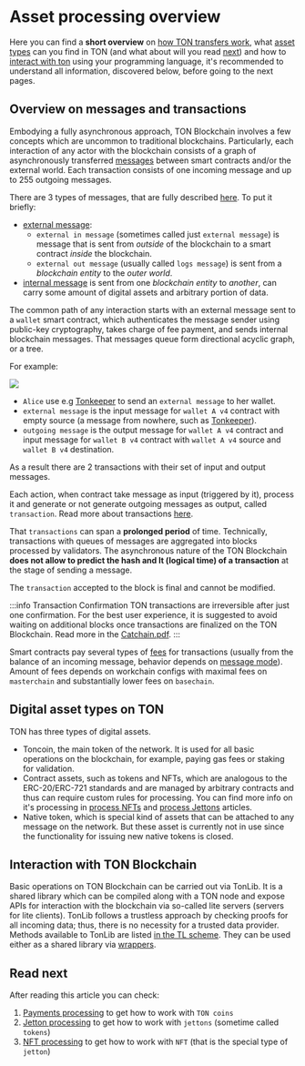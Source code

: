 

# Asset processing overview

Here you can find a **short overview** on [how TON transfers work](/v3/documentation/dapps/assets/overview#overview-on-messages-and-transactions), what [asset types](/v3/documentation/dapps/assets/overview#digital-asset-types-on-ton) can you find in TON (and what about will you read [next](/v3/documentation/dapps/assets/overview#read-next)) and how to [interact with ton](/v3/documentation/dapps/assets/overview#interaction-with-ton-blockchain) using your programming language, it's recommended to understand all information, discovered below, before going to the next pages.

## Overview on messages and transactions

Embodying a fully asynchronous approach, TON Blockchain involves a few concepts which are uncommon to traditional blockchains. Particularly, each interaction of any actor with the blockchain consists of a graph of asynchronously transferred [messages](/v3/documentation/smart-contracts/message-management/messages-and-transactions) between smart contracts and/or the external world. Each transaction consists of one incoming message and up to 255 outgoing messages.

There are 3 types of messages, that are fully described [here](/v3/documentation/smart-contracts/message-management/sending-messages#types-of-messages). To put it briefly:
- [external message](/v3/documentation/smart-contracts/message-management/external-messages):
  *  `external in message` (sometimes called just `external message`) is message that is sent from *outside* of the blockchain to a smart contract *inside* the blockchain.
  *  `external out message` (usually called `logs message`) is sent from a *blockchain entity* to the *outer world*.
- [internal message](/v3/documentation/smart-contracts/message-management/internal-messages) is sent from one *blockchain entity* to *another*, can carry some amount of digital assets and arbitrary portion of data.

The common path of any interaction starts with an external message sent to a `wallet` smart contract, which authenticates the message sender using public-key cryptography, takes charge of fee payment, and sends internal blockchain messages. That messages queue form directional acyclic graph, or a tree.

For example:

![](/img/docs/asset-processing/alicemsgDAG.svg)

- `Alice` use e.g [Tonkeeper](https://tonkeeper.com/) to send an `external message` to her wallet.
- `external message` is the input message for `wallet A v4` contract with empty source (a message from nowhere, such as [Tonkeeper](https://tonkeeper.com/)).
- `outgoing message` is the output message for `wallet A v4` contract and input message for `wallet B v4` contract with `wallet A v4` source and `wallet B v4` destination.

As a result there are 2 transactions with their set of input and output messages.

Each action, when contract take message as input (triggered by it), process it and generate or not generate outgoing messages as output, called `transaction`. Read more about transactions [here](/v3/documentation/smart-contracts/message-management/messages-and-transactions#what-is-a-transaction).

That `transactions` can span a **prolonged period** of time. Technically, transactions with queues of messages are aggregated into blocks processed by validators. The asynchronous nature of the TON Blockchain **does not allow to predict the hash and lt (logical time) of a transaction** at the stage of sending a message.

The `transaction` accepted to the block is final and cannot be modified.

:::info Transaction Confirmation
TON transactions are irreversible after just one confirmation. For the best user experience, it is suggested to avoid waiting on additional blocks once transactions are finalized on the TON Blockchain. Read more in the [Catchain.pdf](https://docs.ton.org/catchain.pdf#page=3).
:::

Smart contracts pay several types of [fees](/v3/documentation/smart-contracts/transaction-fees/fees) for transactions (usually from the balance of an incoming message, behavior depends on [message mode](/v3/documentation/smart-contracts/message-management/sending-messages#message-modes)). Amount of fees depends on workchain configs with maximal fees on `masterchain` and substantially lower fees on `basechain`.

## Digital asset types on TON

TON has three types of digital assets.
- Toncoin, the main token of the network. It is used for all basic operations on the blockchain, for example, paying gas fees or staking for validation.
- Contract assets, such as tokens and NFTs, which are analogous to the ERC-20/ERC-721 standards and are managed by arbitrary contracts and thus can require custom rules for processing. You can find more info on it's processing in [process NFTs](/v3/guidelines/dapps/asset-processing/nft-processing/nfts) and [process Jettons](/v3/guidelines/dapps/asset-processing/jettons) articles.
- Native token, which is special kind of assets that can be attached to any message on the network. But these asset is currently not in use since the functionality for issuing new native tokens is closed.

## Interaction with TON Blockchain
Basic operations on TON Blockchain can be carried out via TonLib. It is a shared library which can be compiled along with a TON node and expose APIs for interaction with the blockchain via so-called lite servers (servers for lite clients). TonLib follows a trustless approach by checking proofs for all incoming data; thus, there is no necessity for a trusted data provider. Methods available to TonLib are listed [in the TL scheme](https://github.com/ton-blockchain/ton/blob/master/tl/generate/scheme/tonlib_api.tl#L234). They can be used either as a shared library via [wrappers](/v3/guidelines/dapps/asset-processing/payments-processing/#sdks).

## Read next

After reading this article you can check:
1. [Payments processing](/v3/guidelines/dapps/asset-processing/payments-processing) to get how to work with `TON coins`
2. [Jetton processing](/v3/guidelines/dapps/asset-processing/jettons) to get how to work with `jettons` (sometime called `tokens`)
3. [NFT processing](/v3/guidelines/dapps/asset-processing/nft-processing/nfts) to get how to work with `NFT` (that is the special type of `jetton`)

<Feedback />

